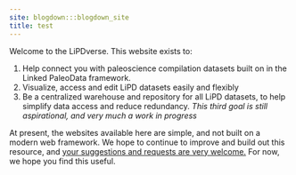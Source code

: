 ```yaml
---
site: blogdown:::blogdown_site
title: test
---
```

Welcome to the LiPDverse. This website exists to: 

1. Help connect you with paleoscience compilation datasets built on in the Linked PaleoData framework.
2. Visualize, access and edit LiPD datasets easily and flexibly
3. Be a centralized warehouse and repository for all LiPD datasets, to help simplify data access and reduce redundancy. *This third goal is still aspirational, and very much a work in progress*

At present, the websites available here are simple, and not built on a modern web framework. We hope to continue to improve and build out this resource, and [your suggestions and requests are very welcome.](https://github.com/nickmckay/LiPDverse/issues) For now, we hope you find this useful. 
